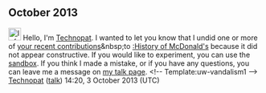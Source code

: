 <article id="40696059" title=User talk:Nfeklrhewfhsdi>
	<talkpage id="40696059" title="User talk:Nfeklrhewfhsdi">

== October 2013 ==
[[File:Information.svg|25px|alt=Information icon]] Hello, I'm [[User:Technopat|Technopat]]. I wanted to let you know that I undid one or more of [[Special:Contributions/Nfeklrhewfhsdi|your recent contributions]]&amp;nbsp;to [[:History of McDonald's]] because it did not appear constructive. If you would like to experiment, you can use the [[WP:sandbox|sandbox]]. If you think I made a mistake, or if you have any questions, you can leave me a message on [[User_talk:Technopat|my talk page]]. &lt;!-- Template:uw-vandalism1 --&gt;  [[User:Technopat|Technopat]] ([[User talk:Technopat|talk]]) 14:20, 3 October 2013 (UTC)
	</talkpage>
</article>